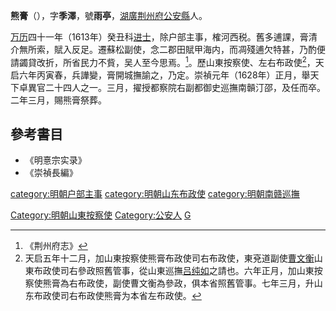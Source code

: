 '''熊膏'''（{{bd|?||1628年|catIdx=X熊}}），字'''季澤'''，號'''雨亭'''，[[湖廣|湖廣]][[荆州府|荆州府]][[公安縣|公安縣]]人。

[[万历|万历]]四十一年（1613年）癸丑科[[进士|进士]]，除户部主事，榷河西税。舊多逋課，膏清介無所索，賦入反足。遷蘇松副使，念二郡田賦甲海内，而凋殘逋欠特甚，乃酌便請蠲貸改折，所省民力不貲，吴人至今思焉。<ref>《荆州府志》</ref>。歷山東按察使、左右布政使<ref>天启五年十二月，加山東按察使熊膏布政使司右布政使，東兗道副使[[曹文衡|曹文衡]]山東布政使司右參政照舊管事，從山東巡撫[[吕纯如|吕纯如]]之請也。六年正月，加山東按察使熊膏為右布政使，副使曹文衡為參政，俱本省照舊管事。七年三月，升山东布政使司右布政使熊膏为本省左布政使。</ref>，天启六年丙寅春，兵譁變，膏開城撫諭之，乃定。崇禎元年（1628年）正月，舉天下卓異官二十四人之一。三月，擢授都察院右副都御史巡撫南贑汀邵，及任而卒。二年三月，賜熊膏祭葬。

== 參考書目 ==
{{reflist}}
*《明憙宗实录》
*《崇禎長編》

{{萬曆四十一年癸丑科殿試金榜}}
{{DEFAULTSORT:Xiong熊}}
[[category:明朝户部主事|category:明朝户部主事]]
[[Category:明朝山東按察使|Category:明朝山東按察使]]
[[category:明朝山东布政使|category:明朝山东布政使]]
[[category:明朝南赣巡撫|category:明朝南赣巡撫]]
[[Category:公安人|Category:公安人]]
[[Category:熊姓|G]]